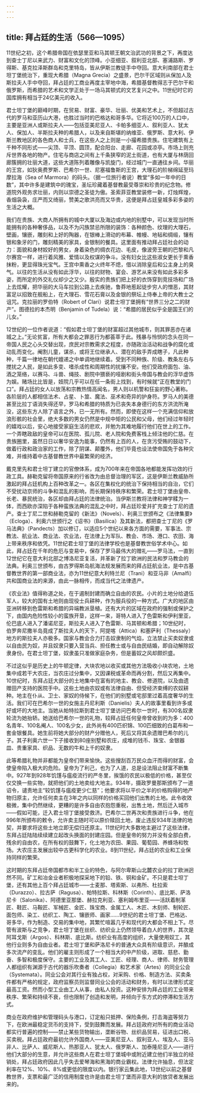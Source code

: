 ```yaml
---
---
---
```

title: 拜占廷的生活（566—1095）
---




11世纪之初，这个希腊帝国在依瑟里亚和马其顿王朝文治武功的背景之下，再度达到查士丁尼以来武力、财富和文化的顶峰。小亚细亚、叙利亚北部、塞浦路斯、罗得斯、基克拉泽斯群岛和克里特岛，皆从伊斯兰教徒手中夺回。意大利南部在君士坦丁堡统治下，重现大希腊（Magna Grecia）之盛景，巴尔干区域则从保加人及斯拉夫人手中夺回，拜占廷的工商业再度主宰地中海，希腊基督教得志于巴尔干和俄罗斯，而希腊的艺术和文学正处于一场马其顿式的文艺复兴之中。11世纪时它的国库拥有相当于24亿美元的收入。

君士坦丁堡的巅峰时期，在贸易、财富、豪华、壮丽、优美和艺术上，不但超过古代的罗马和亚历山大港，也胜过当时的巴格达和哥多华。它将近100万的人口中，主要是亚洲人或斯拉夫人——包括亚美尼亚人、卡帕多细亚人、叙利亚人、犹太人、保加人、半斯拉夫种的希腊人，以及来自斯堪的纳维亚、俄罗斯、意大利、伊斯兰教地区的各色商人和士兵，在这些人之上则是一小撮希腊贵族。住宅建筑有上千种不同形式——尖顶、平顶、圆顶，配合阳台、走廊、花园或凉亭。市场上则充斥世界各地的物产。住宅与商店之间有上千条狭窄的泥土街道，也有大厦与林荫回廊簇拥的壮丽大道，这些大道陈列着雕像与凯旋门，经过城门一直通往乡间。华丽的王宫，如狄奥费罗斯、巴希尔一世、尼塞福鲁斯的王宫，大理石的阶梯绵延至玛摩拉海（Sea of Marmora）的码头。（据一位旅行者说）教堂“多如一年中的日数”，其中许多是建筑中的瑰宝，圣坛珍藏着基督教最受尊崇和珍贵的纪念物。修道院外观务求壮丽，内则以崇德之圣徒为傲。圣索菲亚教堂装修一新，灯烛辉煌，香烟袅袅，庄严而又绮丽，赞美之歌洪亮而又华贵，这便是拜占廷皇城多彩多姿的生活之大概。

我们在贵族、大商人所拥有的城中大厦以及海边或内地的别墅中，可以发现当时所能拥有的各种奢侈品，以及不为闪族禁忌所限的装饰：各种颜色、纹理的大理石，壁画，镶嵌，雕刻和上好的陶器，在银棒上滑动的布幕、帷幔、地毡和绸缎，镶有银和象牙的门，雕刻精美的家具，金银制的餐具。这里面有推动拜占廷社会的动力：面貌和身材姣好的男女，身着染色的绸衣花边、毛皮，像波旁王朝的巴黎和凡尔赛宫一样，进行着风雅、爱情以及权谋的争斗。没有妇女比这些淑女更长于熏香抹粉，更显得珠光宝气。王宫中熏香之火终年不熄，借以消除皇后和公主身上的臭气。以往的生活从没有如此浮华，以往的财物、宴会、游艺从来没有如此多彩多姿，而所定的外交礼仪却少之又少。殷实的贵族们把上好的衣饰穿到竞技场和广场上去炫耀，把华丽的大马车拉到公路上去疾驰，鲁莽地惹起徒步穷人的憎恶，其财富足以招致在舰船上，在大理石、雪花石膏以及金银的祭坛上侍奉上帝的大教士之诅咒。克拉丽的罗伯特（Robert of Clari）说君士坦丁堡拥有“世界三分之二的财产”。图德拉的本杰明（Benjamin of Tudela）说：“希腊的居民似乎全是国王们的儿女。”

12世纪的一位作者说道：“假如君士坦丁堡的财富超过其他城市，则其罪恶亦在诸城之上。”无论贫富，所有大都会之罪恶行为都荟萃于此。残暴与怜悯的念头在同一帝国人民之心头交替出现，庶民对宗教需求之程度，亦随政治活动和战争的腐化或动乱而变化。阉割儿童，谋杀，或将王位继承人、潜在的敌手弄成瞎子，凡此种种，千篇一律地在朝代嬗递之中单调地继续着。受到不同种族、阶级、教条左右与搅扰之人民，是如此多变、嗜杀成性和周期性的扰攘不安。他们受政府面包、油、酒之笼络，以赛马、斗兽、绳技、剧院中猥亵的哑剧和街头帝国与教会的浮华虚饰为娱。赌场比比皆是，妓院几乎可以在任一条街上找到，有时候就“正在教堂的门口”。拜占廷的女人以放荡和宗教热情高闻名，男人则以机警和狂妄的野心著称。各阶层的人都相信法术、占星、卜筮、魔法、巫术和奇异的护身符。罗马人的美德甚至比拉丁语消失得还早，罗马和希腊的特质为已丧失本身德行的东方洪流所淹没，这些东方人除了语言之外，已一无所有。然而，即使在这样一个充满信仰和放浪形骸的社会里，绝大多数的男女仍然是中规中矩的公民和父母，他们经过年轻时的嬉戏以后，安心地接受家庭生活的悲欢，并勉为其难地履行他们在世上的工作。一个弄瞎政敌的皇帝可以在医院、孤儿院、老人院和免费客栈上倾注他的仁慈。在贵族圈里，虽然日日以奢华安逸为能事，仍然有上百的人，在贪污受贿的鼓动下，做着行政和政治家的工作，除了阴谋、颠覆外，他们毕竟也设法使帝国免于各种灾难，并维持着中古基督教世界中最繁荣的经济。

戴克里先和君士坦丁建立的官僚体系，成为700年来在帝国各地都能发挥功效的行政工具。赫勒克留将帝国原来的行省改为由总督治理的军区，这是伊斯兰教威胁所激起的拜占廷机构上百种改革之一。各区在集权化的统治下保持相当的自治，它们不受扰动京师的斗争和混乱的影响，而长期保持秩序和繁荣。君士坦丁堡由皇帝、长老、暴民统治，各区却由拜占廷的法律统治。当伊斯兰教将法律和神学糅为一体，而西欧亦深陷于各种蛮族法典的混乱之中时，拜占廷珍爱并扩充查士丁尼的遗产。查士丁尼二世和赫勒克留的《新法》（Novels）、利奥三世颁布之《法律集要》（Ecloga）、利奥六世颁行之《诏书》（Basilica）及其新法，都把查士丁尼的《罗马法典》（Pandects）加以修订，以适应5个世纪以来各方面的需要，军事法、宗教法、航业法、商业法、农业法，在法律上为军队、教会、市场、港口、农田、海上带来秩序和依凭。11世纪君士坦丁堡的法律学校也是基督教世俗学术中心。如此，拜占廷在千年的危厄与变易中，保存了罗马最伟大的赠礼——罗马法，一直到12世纪它在意大利北部之博洛尼亚复活，并革新了拉丁欧洲的民法和罗马教会的法典。利奥三世颁布，由古罗得斯岛航海法规发展而来的拜占廷航业法，是中古基督教世界的第一部商业法，亦为11世纪意大利特兰尼（Trani）和亚马非（Amalfi）共和国商业法的来源，由此一脉相传，而成当代之法律遗产。

《农业法》值得称道之处，在于遏制封建而确立自由的农民。小片的土地分给退伍军人，较大的国有土地则由现役士兵耕种，作为服兵役的一种方式。广大的地区由亚洲转移到色雷斯和希腊的异端教派垦植。还有大片的区域在政府的强制或保护之下，由国内危险性较小的蛮族开垦，这样一来，哥特人进入了色雷斯和伊利里亚，伦巴底人进入了潘诺尼亚，斯拉夫人进入了色雷斯、马其顿和希腊；10世纪时，伯罗奔尼撒半岛竟成了斯拉夫人的天下，阿提喀（Attica）和塞萨利（Thessaly）地方的斯拉夫人亦极多。国家与教会合力打击奴隶制的气焰，立法禁止买卖奴隶或以自由民为奴，并且奴隶只要入营当兵、担任教士或与自由民结婚，即自动解除奴隶身份。在君士坦丁堡，奴隶虽只准做家庭杂务，但是蓄奴之风却颇炽盛。

不过这似乎是历史上的牛顿定律，大块农地以收买或其他方法吸收小块农地，土地集中成若干大农庄，当农庄过分集中，又因课税或革命而再分割，然后又再集中。10世纪时，东拜占廷大部分的土地集中在富有的地主、教会、修道院，以及由遗赠田产支持的医院手中。这些土地由农奴或有法律自由、但受经济束缚的农奴耕种。地主在仆从、卫士、家奴的侍候下，在他们的别墅或宅邸里过着高度奢华的生活。我们可在巴希尔一世的女施主丹尼利斯（Danielis）夫人的故事里看到许多或好或坏的大地主。当她从帕特拉斯到君士坦丁堡访问巴希尔一世时，有300名奴隶轮流为她抬轿。她送给巴希尔一世的礼物，较拜占廷任何皇帝曾收到的为多：400名青年、100名阉人、100名少女，此外尚有400匹织锦、100匹细致的白葛布和一套金银餐具。她生前将她大部分的财产分赠他人，死后又将其余遗赠巴希尔的儿子。其子利奥六世一下子接收到80座别墅和农庄，成堆的钱币、珠宝、金银器皿、贵重家具、织品、无数的牛和上千的奴隶。

此等希腊礼物并非都能为皇帝们带来愉快。这些搜刮百万民众血汗而得的财富，会使皇帝陷入极大的危险。皇帝为了利己，也为了人道，总是设法阻止财富不断集中。927年到928年饥馑与瘟疫流行的严冬里，挨饿的农民以极低的价格，甚至仅仅交换一些实物，就把他们的土地卖给大地主。934年，摄政罗曼那斯颁布了一道诏令，谴责地主“较饥馑与瘟疫更少仁慈”；他要求将以平价之半的价格购得的地产物归原主，允许任何卖主在3年之内以同样的价格买回他们出售的土地。此令收效极微，集中仍然继续，更糟的是许多自由农抱怨重税，出售土地，然后迁入城市——假如可能，迁入君士坦丁堡接受救济。巴希尔二世再次和贵族进行斗争，他在996年所颁布的敕令，允许卖主随时可以原价赎回土地，废止违反934年法律的地契，并要求将这些土地立即无偿归还原主。11世纪时大多数地主避过了这些法律，东拜占廷陆陆续续建立起改头换面的封建庄园。但是皇帝的努力并没有全部白费，残余的自由农，在所有权的鼓舞下，化土地为农田、果园、葡萄园、养蜂场和牧场。大农庄主发展出较中古更科学化的农业。8到11世纪，拜占廷的农业和工业保持同样的繁荣。

这时期的东拜占廷帝国都市和半工业的特色，与阿尔卑斯山北麓农业的拉丁欧洲迥然不同。矿工和冶金业者积极地探采地下的铅、铁、铜和金矿。不只是君士坦丁堡，还有其他上百个拜占廷城市——士麦那、塔索斯、以弗所、杜拉索（Durazzo）、拉古萨（Ragusa）、帕特拉斯、科林斯（Corinth）、底比斯、萨洛尼卡（Salonika）、阿德里亚那堡、赫拉克利亚、塞利姆布里亚——活跃着制革匠、鞋匠、马鞍匠、军械匠、金匠、珠宝商、金属工人、木匠、木刻师、制轮匠、面包师、染工、纺织工、陶工、镶嵌师、画家……9世纪的君士坦丁堡、巴格达、哥多华，作为制造、交易的集中地，其繁忙喧嚣几乎和现代的大都会不相上下。尽管有波斯与之竞争，君士坦丁堡在丝织、纺织业上仍然领导着白人的世界，其次是阿耳戈斯（Argos）、科林斯、底比斯。纺织业有高度的组织，大量使用奴工，其他行业则多为自由业者。君士坦丁堡和萨洛尼卡的普通大众具有阶级意识，并酿成多次流产的变乱。他们的雇主则形成了一个相当大的中产阶级，进取、慈悲、勤奋、多智和极度保守。主要的工业及其工人、工匠、经理、商人、律师、财务管理人都组织有渊源于古代的器乐吹奏者（Collegia）和艺术家（Artes）的同业公会（Systemata）。同业公会对其行业有独占权，对采购、价格、制造方法、买卖条件都有严格的规定，政府监察员则监督同业公会的活动和财务，有时以法律形式定最高工资。然而小型工业由工人从事，由私人投资。这种安排为拜占廷的工业带来秩序、繁荣和持续不衰，但也限制了创造和发明，并倾向于东方式的停滞和生活方式。

商业在政府维护和管理码头与港口，订定船只抵押、保险条例，打击海盗等努力下，在欧洲最稳定货币的支持下，受到鼓舞而发展。拜占廷政府对所有的商业活动都实行普遍的控制——禁止某些货物输出，垄断谷物、丝织品贸易，征进出口税、买卖税。拜占廷政府最初允许外国商人——亚美尼亚人、叙利亚人、埃及人、亚马非人、比萨人、威尼斯人、热那亚人、犹太人、俄罗斯人、加泰隆尼亚人——进行他们大部分的生意，并允许这些商人在君士坦丁堡城中或附近建立他们半独立的经销处，拜占廷政府因此几乎失去爱琴海和黑海的商业霸权。法律允许抽息，但法定利率在12%、10%、8%或更低的限度以内。银行家云集此地，13世纪以前之基督教世界，支票和最广泛的信用制度也许是由君士坦丁堡而非意大利的放贷者发展出来的。